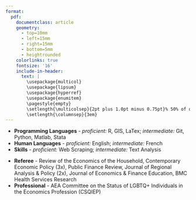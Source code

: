 ```yaml
---
format: 
  pdf: 
    documentclass: article
    geometry:
      - top=10mm
      - left=15mm
      - right=15mm
      - bottom=5mm
      - heightrounded
    colorlinks: true
    fontsize: '16'
    include-in-header: 
      text: |
        \usepackage{multicol}
        \usepackage{lipsum}
        \usepackage{hyperref}
        \usepackage{enumitem}
        \pagestyle{empty}
        \setlength{\multicolsep}{2pt plus 1.0pt minus 0.75pt}% 50% of original values
        \setlength{\columnsep}{3em}
---
```

<!-- TITLE -->
\begin{huge}\begin{center}{\bf Joshua C. Martin}\end{center}\end{huge}

<!-- CONTACT INFO -->
\begin{center}\href{mailto:joshua.martin@vanderbilt.edu}{joshua.martin@vanderbilt.edu} | \href{https://joshmartinecon.github.io}{\includegraphics[width=0.15in]{globe.png}} | \href{https://twitter.com/JoshMartinEcon}{\includegraphics[width=0.15in]{twitter-logo-1.png}} | \href{https://github.com/joshmartinecon}{\includegraphics[width=0.15in]{github.png}} | (713) 553-0108 | Updated: \today
\end{center}
\vspace{15pt}

<!-- EMPLOYMENT : 1ST BULLET-->
\begin{large}{\bf EMPLOYMENT}
  \vspace{3pt}
  \hrule
  
  \begin{multicols}{2}
    \begin{flushleft}{\bf Postdoctoral Researcher}\end{flushleft}
    \begin{flushright}Jul 2023-Present\end{flushright}
  \end{multicols}
  
  \vspace{-0.17cm}
  
  \begin{multicols}{2}
    \begin{flushleft}Vanderbilt University\end{flushleft}
    \begin{flushright}Nashville, TN\end{flushright}
  \end{multicols}
  
  \vspace{-0.17cm}
  
  \begin{multicols}{2}
    \begin{flushleft}\textit{Center for Research on Inequality \& Health}\end{flushleft}
    \begin{flushright}\end{flushright}
  \end{multicols}
  
  
  
  \vspace{-0.17cm}
  
  \begin{multicols}{2}
    \begin{flushleft}\textit{Dept. of Economics, LGBTQ Policy Lab}\end{flushleft}
    \begin{flushright}\end{flushright}
  \end{multicols}
\end{large}

\vspace{5pt}

<!-- EMPLOYMENT : 2ND BULLET -->
\begin{large}
  \begin{multicols}{2}
    \begin{flushleft}{\bf Visiting Assistant Professor} (while ABD)\end{flushleft}
    \begin{flushright}Jan 2021-May 2022\end{flushright}
  \end{multicols}
  
  \vspace{-0.17cm}
  
  \begin{multicols}{2}
    \begin{flushleft}Berry College\end{flushleft}
    \begin{flushright}Mt. Berry, GA\end{flushright}
  \end{multicols}
  
  \vspace{-0.17cm}
  
  \begin{multicols}{2}
    \begin{flushleft}\textit{Dept. of Accounting, Economics \& Finance}\end{flushleft}
    \begin{flushright}\end{flushright}
  \end{multicols}
\end{large}

\vspace{7pt}

<!-- EDUCATION: 1ST BULLET -->
\begin{large}{\bf EDUCATION}
  \vspace{3pt}
  \hrule
  
  \begin{multicols}{2}
    \begin{flushleft}{\bf West Virginia University}\end{flushleft}
    \begin{flushright}Morgantown, WV\end{flushright}
  \end{multicols}
  
  \vspace{-0.17cm}
  
  \begin{multicols}{2}
    \begin{flushleft}Ph.D. in Economics \end{flushleft}
    \begin{flushright}2018-2023\end{flushright}
  \end{multicols}
\end{large}

\vspace{5pt}

<!-- EDUCATION: 2ND BULLET -->
\begin{large}
  \begin{multicols}{2}
    \begin{flushleft}{\bf Oklahoma State University}\end{flushleft}
    \begin{flushright}Stillwater, OK\end{flushright}
  \end{multicols}
  
  \vspace{-0.17cm}
  
  \begin{multicols}{2}
    \begin{flushleft}B.S. in Economics\end{flushleft}
    \begin{flushright}2013-2017\end{flushright}
  \end{multicols}
\end{large}

\vspace{7pt}

<!-- FIELDS : 1ST BULLET-->
\begin{large}{\bf FIELDS}
  \vspace{3pt}
  \hrule
  {\bf Applied Microeconomics}
  
  \vspace{-0.17cm}
  
  \begin{multicols}{2}
    \begin{flushleft}\textit{Primary}: Labor, Health \& Household \end{flushleft}
    \begin{flushright}\textit{Secondary}: Discrimination, Urban \& Sports \end{flushright}
  \end{multicols}
\end{large}

\vspace{7pt}

<!-- RESEARCH : 1ST BULLET -->
\begin{large}{\bf RESEARCH}
  \vspace{3pt}
  \hrule
  {\bf Publications}
  \vspace{-0.17cm}
  
  \begin{enumerate}[leftmargin=!,labelindent=5pt,itemindent=-15pt]
    \item  Alexander Cardazzi, {\bf Joshua C. Martin} and Zachary Rodriguez (2023). \href{https://doi.org/10.1002/hec.4712}{Information Shocks and Celebrity Exposure: The Effect of “Magic” Johnson on AIDS Diagnoses and Mortality in the U.S.}, \textit{Health Economics}, 32(9), 2047–2079.
    \item Ben Luikart, Joshua C. Hall \& {\bf Joshua C. Martin} (2022) \href{https://doi.org/10.1080/15582159.2022.2132589}{Determinants of Voting on Education Savings Accounts: Evidence from Tennessee}, \textit{Journal of School Choice}, 17(3), 439-447.
    \item {\bf Joshua C. Martin} and Joshua C. Hall (2020)  \href{https://doi.org/10.3390/economies8040089}{The Impact of the New York City Marathon on Hotel Demand}, \textit{Economies} (8)4: 89.
  \end{enumerate}
\end{large}

\vspace{7pt}

<!-- RESEARCH : 2ND BULLET -->
\begin{large}{\bf Working Papers}
  \vspace{-0.17cm}
  
  \begin{enumerate}[leftmargin=!,labelindent=5pt,itemindent=-15pt]
    \item $[$\textbf{Under Review}$]$ \href{https://github.com/joshmartinecon/joshmartinecon.github.io/blob/main/research/working%20papers/ssm%20adoptions.pdf}{The Effect of Same-Sex Marriage Legalization on Adoptions and Family Formation} (with Zachary Rodriguez)
    \item $[$\textbf{Under Review}$]$ Does Love Kill Speed? The Effect of Marriage on Formula One Driver Performance (with Clay Collins)
    \item $[$\textbf{Under Review}$]$ Sexual Orientation, Sexual Attraction, and Income (with Christopher S. Carpenter and Hasan Shahid)
    \item \href{https://github.com/joshmartinecon/joshmartinecon.github.io/blob/main/research/working%20papers/school%20reopenings.pdf}{Spatial Endogeniety \& School Reopenings during the COVID-19 Pandemic}
  \end{enumerate}
\end{large}

\vspace{7pt}

<!-- RESEARCH : 3RD BULLET -->
\begin{large}{\bf Works in Progress}
  \vspace{-0.17cm}
  
  \begin{enumerate}[leftmargin=!,labelindent=5pt,itemindent=-15pt]
    \item Peer Health Shocks, Opportunity Costs, and Retirement Decisions: Evidence from Professional Athletes \href{https://github.com/joshmartinecon/joshmartinecon.github.io/blob/main/research/working%20papers/cte%20and%20retirement.pdf}{(Previous Version)}
    \item Do Childcare Costs Reduce Fertility? Evidence from Same-Sex Marriage
    \item Chasing Rainbows: Social Acceptance \& Housing-Price Premia in Gayborhoods (with João Tampellini)
  \end{enumerate}
\end{large}

\vspace{7pt}

\hrule

\pagebreak

<!-- TEACHING : 1ST BULLET -->
\begin{large}{\bf TEACHING}
  \vspace{3pt}
  \hrule
  {\bf Instructor of Record}
  
  \vspace{-0.17cm}
  
  \begin{multicols}{2}
    \begin{flushleft}Applied Economic Research\end{flushleft}
    \begin{flushright}Fall 2021\end{flushright}
  \end{multicols}
  
  \vspace{-0.17cm}
  
  \begin{multicols}{2}
    \begin{flushleft}Urban \& Regional Economics Research\end{flushleft}
    \begin{flushright}Spring 2022\end{flushright}
  \end{multicols}
  
  \vspace{-0.17cm}
  
  \begin{multicols}{2}
    \begin{flushleft}Intermediate Microeconomic Theory\end{flushleft}
    \begin{flushright}Fall 2021\end{flushright}
  \end{multicols}
  
  \vspace{-0.17cm}
  
  \begin{multicols}{2}
    \begin{flushleft}Principles of Microeconomics\end{flushleft}
    \begin{flushright}Spring 2021, Summer 2020\end{flushright}
  \end{multicols}
  
  \vspace{-0.17cm}
  
  \begin{multicols}{2}
    \begin{flushleft}Markets \& Society\end{flushleft}
    \begin{flushright}(8x) Spring 2022-Spring 2023\end{flushright}
  \end{multicols}
\end{large}

\vspace{-0.34cm}

<!-- TEACHING : 2ND BULLET -->
\begin{large}
  {\bf Teaching Assistant}

  \vspace{-0.17cm}

  \begin{multicols}{2}
    \begin{flushleft}Advanced Economic Theory I (PhD)\end{flushleft}
    \begin{flushright}Fall 2021\end{flushright}
  \end{multicols}

  \vspace{-0.17cm}

  \begin{multicols}{2}
    \begin{flushleft}Advanced Economic Theory II (PhD)\end{flushleft}
    \begin{flushright}Spring 2020 \& 2021\end{flushright}
  \end{multicols}

  \vspace{-0.17cm}

  \begin{multicols}{2}
    \begin{flushleft}Intermediate Microeconomic Theory\end{flushleft}
    \begin{flushright}Fall 2019\end{flushright}
  \end{multicols}

  \vspace{-0.17cm}

  \begin{multicols}{2}
    \begin{flushleft}Principles of Microeconomics / Macroeconomics \end{flushleft}
    \begin{flushright}Fall 2018 / Spring 2019\end{flushright}
  \end{multicols}
\end{large}

\vspace{5pt}

<!-- PRESENTATIONS : 1ST BULLET -->
\begin{large}{\bf PRESENTATIONS}
  \vspace{3pt}
  \hrule
  {\bf Invited Talks}
  
  \vspace{-0.17cm}
  
  \begin{multicols}{2}
    \begin{flushleft}University of Georgia (Sports Management)\end{flushleft}
    \begin{flushright}Spring 2024\end{flushright}
  \end{multicols}
  
  \vspace{-0.17cm}
  
  \begin{multicols}{2}
    \begin{flushleft}Florida Gulf Coast University (Economics)\end{flushleft}
    \begin{flushright}Spring 2023\end{flushright}
  \end{multicols}
  
  \vspace{-0.17cm}
  
  \begin{multicols}{2}
    \begin{flushleft}Vanderbilt University (LGBTQ+ Policy Lab)\end{flushleft}
    \begin{flushright}Fall 2020\end{flushright}
  \end{multicols}
\end{large}

<!-- PRESENTATIONS : 2ND BULLET -->
\begin{large}{\bf Workshops}
  
  \vspace{-0.17cm}
  
  \begin{multicols}{2}
    \begin{flushleft}Discrimination and Diversity Workshop\end{flushleft}
    \begin{flushright}Summer 2023\end{flushright}
  \end{multicols}
  
  \vspace{-0.17cm}
  
  \begin{multicols}{2}
    \begin{flushleft}Public Policy \& Child Well-Being\end{flushleft}
    \begin{flushright}Spring 2023\end{flushright}
  \end{multicols}
  
  \vspace{-0.17cm}
  
  \begin{multicols}{2}
    \begin{flushleft}Economic Demography\end{flushleft}
    \begin{flushright}Spring 2023\end{flushright}
  \end{multicols}
  
  \vspace{-0.17cm}
  
  \begin{multicols}{2}
    \begin{flushleft}AEA’s Economics of LGBTQ+ Individuals\end{flushleft}
    \begin{flushright}Spring 2021\end{flushright}
  \end{multicols}
  
  \vspace{-0.17cm}
  
  \begin{multicols}{2}
    \begin{flushleft}SOGI Economics Early Career Workshop\end{flushleft}
    \begin{flushright}Fall 2020\end{flushright}
  \end{multicols}
\end{large}

<!-- PRESENTATIONS : 3RD BULLET -->
\begin{large}{\bf Conferences}
  
  \vspace{-0.17cm}
  
  \begin{multicols}{2}
    \begin{flushleft}American Society of Health Economists\end{flushleft}
    \begin{flushright}2021-Present\end{flushright}
  \end{multicols}
  
  \vspace{-0.17cm}
  
  \begin{multicols}{2}
    \begin{flushleft}Southern Economic Association Meeting\end{flushleft}
    \begin{flushright}2021-Present\end{flushright}
  \end{multicols}
  
  \vspace{-0.17cm}
  
  \begin{multicols}{2}
    \begin{flushleft}NBER Economics of Health Fall Meeting\end{flushleft}
    \begin{flushright}2023\end{flushright}
  \end{multicols}
  
  \vspace{-0.17cm}
  
  \begin{multicols}{2}
    \begin{flushleft}Public Choice Society\end{flushleft}
    \begin{flushright}2021-2022\end{flushright}
  \end{multicols}
  
  \vspace{-0.17cm}
  
  \begin{multicols}{2}
    \begin{flushleft}Association of Private Enterprise \& Education\end{flushleft}
    \begin{flushright}2022\end{flushright}
  \end{multicols}
  
  \vspace{-0.17cm}
  
  \begin{multicols}{2}
    \begin{flushleft}Society of the Economics of the Household\end{flushleft}
    \begin{flushright}2021\end{flushright}
  \end{multicols}
\end{large}

\vspace{5pt}

<!-- SKILLS -->
\begin{large}{\bf SKILLS}
  \vspace{3pt}
  \hrule
\end{large}
\vspace{-0.16cm}
* **Programming Languages** - *proficient:* R, GIS, LaTex; *intermediate:* Git, Python, Matlab, Stata
* **Human Languages** - *proficient:* English; *intermediate:* French
* **Skills** - *proficient:* Web Scraping; *intermediate:* Text Analysis

\vspace{5pt}

<!-- SERVICE -->
\begin{large}{\bf SERVICE}
  \vspace{3pt}
  \hrule
\end{large}
\vspace{-0.16cm}
* **Referee** - Review of the Economics of the Household, Contemporary Economic Policy (3x), Public Finance Review, Journal of Regional Analysis \& Policy (2x), Journal of Economics \& Finance Education, BMC Health Services Research
* **Professional** - AEA Committee on the Status of LGBTQ+ Individuals in the Economics Profession (CSQIEP)

\vspace{5pt}

<!-- REFERENCES : 1ST BULLET -->
\begin{large}{\bf REFERENCES}
  \vspace{3pt}
  \hrule
  
  \begin{multicols}{2}
    \centering
    \href{mailto:christopher.s.carpenter@vanderbilt.edu}{Kitt Carpenter} \\
    \href{mailto:joshua.hall@mail.wvu.edu}{Joshua Hall} 
  \end{multicols}
  
  \vspace{-0.17cm}
  
  \begin{multicols}{2}
    \centering
    \textit{E. Bronson Ingram Professor of Economics} \\
    \textit{Milan Puskar Dean and Professor of Economics}
  \end{multicols}
  
  \vspace{-0.17cm}
  
  \begin{multicols}{2}
    \centering
    Vanderbilt University \\
    West Virginia University
  \end{multicols}
\end{large}

\vspace{2.5pt}

<!-- REFERENCES : 2ND BULLET -->
\begin{large}
  \begin{multicols}{2}
    \centering
    \href{mailto:marcus.o.dillender@vanderbilt.edu}{Marcus Dillender} \\
    \href{mailto:brian.beach@vanderbilt.edu}{Brian Beach} 
  \end{multicols}
  
  \vspace{-0.17cm}
  
  \begin{multicols}{2}
    \centering
    \textit{Asst. Professor of Medicine, Health, \& Society} \\
    \textit{Associate Professor of Economics}
  \end{multicols}
  
  \vspace{-0.17cm}
  
  \begin{multicols}{2}
    \centering
    Vanderbilt University \\
    Vanderbilt University
  \end{multicols}
\end{large}

\vspace{2.5pt}

<!-- REFERENCES : 3ND BULLET -->
\begin{large}
  \begin{multicols}{2}
    \centering
    \href{mailto:brad.humphreys@mail.wvu.edu}{Brad Humphreys} \\
    \href{mailto:bmccanno@iwu.edu}{Bryan McCannon} 
  \end{multicols}
  
  \vspace{-0.17cm}
  
  \begin{multicols}{2}
    \centering
    \textit{Professor of Economics} \\
    \textit{Dean, Professor of Economics}
  \end{multicols}

  \vspace{-0.17cm}
  
  \begin{multicols}{2}
    \centering
    West Virginia University \\
    Illinois Wesleyan University
  \end{multicols}
\end{large}
